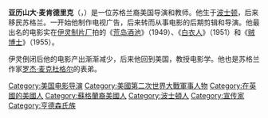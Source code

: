 {{Unreferenced|time=2021-01-26T04:22:12+00:00}}
{{Infobox person
| name = Alexander Mackendrick
| birth_date = {{Birth date|1912|09|08}}
| birth_place = [[波士顿|波士顿]]
| death_date = {{Death date and age|1993|12|22|1912|09|08}}
| death_place = [[洛杉矶|洛杉矶]]
| spouse = Eileen Ashcroft (1934-1943)<br/>Hilary Lloyd (1948-1993)
| occupation = 电影导演}}

'''亚历山大·麦肯德里克'''（{{lang-en|Alexander Mackendrick}}，{{bd|1912年|9月8日|1993年|12月22日|catIdx=Mackendrick}}）是一位苏格兰裔美国导演和教师。他生于[[波士顿|波士顿]]，后来移民苏格兰。一开始他制作电视广告，后来转而从事电影的后期剪辑和导演。他最出名的电影实在[[伊灵制片厂|伊灵制片厂]]拍的《[[荒岛酒池|荒岛酒池]]》（1949）、《[[白衣人|白衣人]]》（1951）和《[[贼博士|贼博士]]》（1955）。

伊灵倒闭后他的电影产出渐渐减少，后来他回到美国，教授电影学。他也是苏格兰作家[[罗杰·麦克杜格尔|罗杰·麦克杜格尔]]的表弟。

{{Authority control}}
{{DEFAULTSORT:Mackendrick}}
[[Category:美国电影导演|Category:美国电影导演]]
[[Category:美國第二次世界大戰軍事人物|Category:美國第二次世界大戰軍事人物]]
[[Category:在英國的美國人|Category:在英國的美國人]]
[[Category:蘇格蘭裔美國人|Category:蘇格蘭裔美國人]]
[[Category:波士頓人|Category:波士頓人]]
[[Category:宣传家|Category:宣传家]]
[[Category:亨德森氏族|Category:亨德森氏族]]
{{US-bio-stub}}
